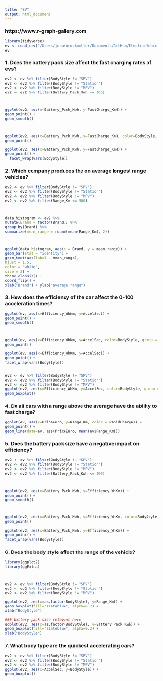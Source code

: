 ```yaml
---
title: "EV"
output: html_document
---
```

### https://www.r-graph-gallery.com
```r
library(tidyverse)
ev <- read_csv("/Users/jonasbrockmoller/Documents/GitHub/ElectricVehiclesEDA/Dataset/ElectricCarData_Clean_Me.csv")
ev
```

### 1. Does the battery pack size affect the fast charging rates of evs?
```r
ev2 <- ev %>% filter(BodyStyle != "SPV")
ev2 <- ev2 %>% filter(BodyStyle != "Station")
ev2 <- ev2 %>% filter(BodyStyle != "MPV")
ev2 <- ev2 %>% filter(Battery_Pack_Kwh <= 100)



ggplot(ev2, aes(x=Battery_Pack_Kwh, y=FastCharge_KmH)) +
geom_point() +
geom_smooth()



ggplot(ev2, aes(x=Battery_Pack_Kwh, y=FastCharge_KmH, color=BodyStyle, group = BodyStyle)) +
geom_point()

ggplot(ev2, aes(x=Battery_Pack_Kwh, y=FastCharge_KmH)) +
geom_point() +
  facet_wrap(vars(BodyStyle))
```

### 2. Which company produces the on average longest range vehicles?
```r
ev2 <- ev %>% filter(BodyStyle != "SPV")
ev2 <- ev2 %>% filter(BodyStyle != "Station")
ev2 <- ev2 %>% filter(BodyStyle != "MPV")
ev2 <- ev2 %>% filter(Range_Km <= 500)



data_histogram <- ev2 %>%
mutate(Brand = factor(Brand)) %>%
group_by(Brand) %>%
summarize(mean_range = round(mean(Range_Km), 2))



ggplot(data_histogram, aes(x = Brand, y = mean_range)) +
geom_bar(stat = "identity") +
geom_text(aes(label = mean_range),
hjust = 1.5,
color = "white",
size = 3) +
theme_classic() +
coord_flip() +
xlab("Brand") + ylab("average range")
```

### 3. How does the efficiency of the car affect the 0-100 acceleration times?
```r
ggplot(ev, aes(x=Efficiency_WhKm, y=AccelSec)) +
geom_point() +
geom_smooth()



ggplot(ev, aes(x=Efficiency_WhKm, y=AccelSec, color=BodyStyle, group = BodyStyle)) +
geom_point()

ggplot(ev, aes(x=Efficiency_WhKm, y=AccelSec)) +
geom_point() +
facet_wrap(vars(BodyStyle))


ev2 <- ev %>% filter(BodyStyle != "SPV")
ev2 <- ev2 %>% filter(BodyStyle != "Station")
ev2 <- ev2 %>% filter(BodyStyle != "MPV")
ggplot(ev2, aes(x=Efficiency_WhKm, y=AccelSec, color=BodyStyle, group = BodyStyle)) +
geom_boxplot()
```

### 4. Do all cars with a range above the average have the ability to fast charge?
```r
ggplot(ev, aes(x=PriceEuro, y=Range_Km, color = RapidCharge)) +
geom_point() +
geom_line(data=ev, aes(PriceEuro, mean(ev$Range_Km)))
```

### 5. Does the battery pack size have a negative impact on efficiency?
```r
ev2 <- ev %>% filter(BodyStyle != "SPV")
ev2 <- ev2 %>% filter(BodyStyle != "Station")
ev2 <- ev2 %>% filter(BodyStyle != "MPV")
ev2 <- ev2 %>% filter(Battery_Pack_Kwh <= 100)



ggplot(ev2, aes(x=Battery_Pack_Kwh, y=Efficiency_WhKm)) +
geom_point() +
geom_smooth()



ggplot(ev2, aes(x=Battery_Pack_Kwh, y=Efficiency_WhKm, color=BodyStyle, group = BodyStyle)) +
geom_point()

ggplot(ev2, aes(x=Battery_Pack_Kwh, y=Efficiency_WhKm)) +
geom_point() + 
facet_wrap(vars(BodyStyle))

```

### 6. Does the body style affect the range of the vehicle?
```r
library(ggplot2)
library(ggExtra)



ev2 <- ev %>% filter(BodyStyle != "SPV")
ev2 <- ev2 %>% filter(BodyStyle != "Station")
ev2 <- ev2 %>% filter(BodyStyle != "MPV")

ggplot(ev2, aes(x=as.factor(BodyStyle), y=Range_Km)) +
geom_boxplot(fill="slateblue", alpha=0.2) +
xlab("BodyStyle")

### battery pack size relevant here
ggplot(ev2, aes(x=as.factor(BodyStyle), y=Battery_Pack_Kwh)) +
geom_boxplot(fill="slateblue", alpha=0.2) +
xlab("BodyStyle")
```

### 7. What body type are the quickest accelerating cars?
```r
ev2 <- ev %>% filter(BodyStyle != "SPV")
ev2 <- ev2 %>% filter(BodyStyle != "Station")
ev2 <- ev2 %>% filter(BodyStyle != "MPV")
ggplot(ev2, aes(x=AccelSec, y=BodyStyle)) +
geom_boxplot()
```
